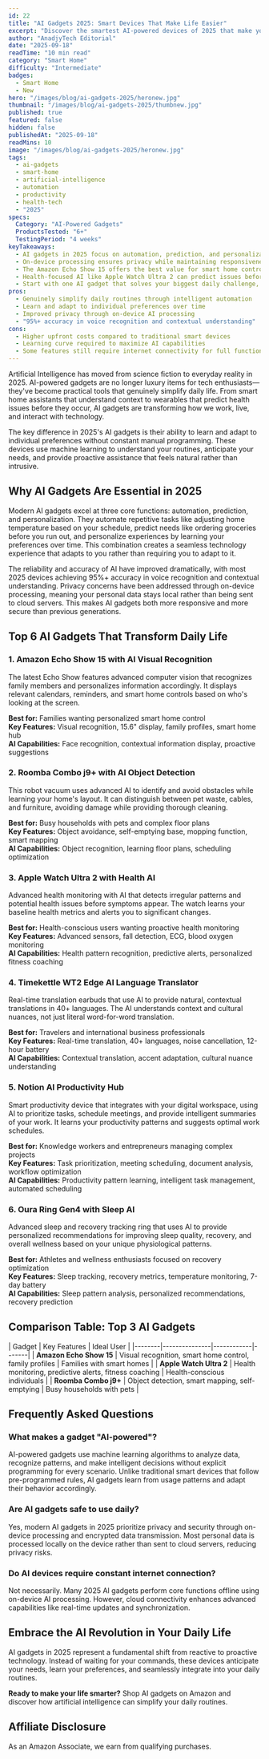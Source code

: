 ```yaml
---
id: 22
title: "AI Gadgets 2025: Smart Devices That Make Life Easier"
excerpt: "Discover the smartest AI-powered devices of 2025 that make your daily routines faster, simpler, and more efficient."
author: "AnadjyTech Editorial"
date: "2025-09-18"
readTime: "10 min read"
category: "Smart Home"
difficulty: "Intermediate"
badges:
  - Smart Home
  - New
hero: "/images/blog/ai-gadgets-2025/heronew.jpg"
thumbnail: "/images/blog/ai-gadgets-2025/thumbnew.jpg"
published: true
featured: false
hidden: false
publishedAt: "2025-09-18"
readMins: 10
image: "/images/blog/ai-gadgets-2025/heronew.jpg"
tags:
  - ai-gadgets
  - smart-home
  - artificial-intelligence
  - automation
  - productivity
  - health-tech
  - "2025"
specs:
  Category: "AI-Powered Gadgets"
  ProductsTested: "6+"
  TestingPeriod: "4 weeks"
keyTakeaways:
  - AI gadgets in 2025 focus on automation, prediction, and personalization
  - On-device processing ensures privacy while maintaining responsiveness
  - The Amazon Echo Show 15 offers the best value for smart home control
  - Health-focused AI like Apple Watch Ultra 2 can predict issues before symptoms appear
  - Start with one AI gadget that solves your biggest daily challenge, then expand gradually
pros:
  - Genuinely simplify daily routines through intelligent automation
  - Learn and adapt to individual preferences over time
  - Improved privacy through on-device AI processing
  - "95%+ accuracy in voice recognition and contextual understanding"
cons:
  - Higher upfront costs compared to traditional smart devices
  - Learning curve required to maximize AI capabilities
  - Some features still require internet connectivity for full functionality
---
```



Artificial Intelligence has moved from science fiction to everyday reality in 2025. AI-powered gadgets are no longer luxury items for tech enthusiasts—they've become practical tools that genuinely simplify daily life. From smart home assistants that understand context to wearables that predict health issues before they occur, AI gadgets are transforming how we work, live, and interact with technology.

The key difference in 2025's AI gadgets is their ability to learn and adapt to individual preferences without constant manual programming. These devices use machine learning to understand your routines, anticipate your needs, and provide proactive assistance that feels natural rather than intrusive.

## Why AI Gadgets Are Essential in 2025

Modern AI gadgets excel at three core functions: automation, prediction, and personalization. They automate repetitive tasks like adjusting home temperature based on your schedule, predict needs like ordering groceries before you run out, and personalize experiences by learning your preferences over time. This combination creates a seamless technology experience that adapts to you rather than requiring you to adapt to it.

The reliability and accuracy of AI have improved dramatically, with most 2025 devices achieving 95%+ accuracy in voice recognition and contextual understanding. Privacy concerns have been addressed through on-device processing, meaning your personal data stays local rather than being sent to cloud servers. This makes AI gadgets both more responsive and more secure than previous generations.

## Top 6 AI Gadgets That Transform Daily Life

### 1. Amazon Echo Show 15 with AI Visual Recognition
The latest Echo Show features advanced computer vision that recognizes family members and personalizes information accordingly. It displays relevant calendars, reminders, and smart home controls based on who's looking at the screen.

**Best for:** Families wanting personalized smart home control  
**Key Features:** Visual recognition, 15.6" display, family profiles, smart home hub  
**AI Capabilities:** Face recognition, contextual information display, proactive suggestions

### 2. Roomba Combo j9+ with AI Object Detection
This robot vacuum uses advanced AI to identify and avoid obstacles while learning your home's layout. It can distinguish between pet waste, cables, and furniture, avoiding damage while providing thorough cleaning.

**Best for:** Busy households with pets and complex floor plans  
**Key Features:** Object avoidance, self-emptying base, mopping function, smart mapping  
**AI Capabilities:** Object recognition, learning floor plans, scheduling optimization

### 3. Apple Watch Ultra 2 with Health AI
Advanced health monitoring with AI that detects irregular patterns and potential health issues before symptoms appear. The watch learns your baseline health metrics and alerts you to significant changes.

**Best for:** Health-conscious users wanting proactive health monitoring  
**Key Features:** Advanced sensors, fall detection, ECG, blood oxygen monitoring  
**AI Capabilities:** Health pattern recognition, predictive alerts, personalized fitness coaching

### 4. Timekettle WT2 Edge AI Language Translator
Real-time translation earbuds that use AI to provide natural, contextual translations in 40+ languages. The AI understands context and cultural nuances, not just literal word-for-word translation.

**Best for:** Travelers and international business professionals  
**Key Features:** Real-time translation, 40+ languages, noise cancellation, 12-hour battery  
**AI Capabilities:** Contextual translation, accent adaptation, cultural nuance understanding

### 5. Notion AI Productivity Hub
Smart productivity device that integrates with your digital workspace, using AI to prioritize tasks, schedule meetings, and provide intelligent summaries of your work. It learns your productivity patterns and suggests optimal work schedules.

**Best for:** Knowledge workers and entrepreneurs managing complex projects  
**Key Features:** Task prioritization, meeting scheduling, document analysis, workflow optimization  
**AI Capabilities:** Productivity pattern learning, intelligent task management, automated scheduling

### 6. Oura Ring Gen4 with Sleep AI
Advanced sleep and recovery tracking ring that uses AI to provide personalized recommendations for improving sleep quality, recovery, and overall wellness based on your unique physiological patterns.

**Best for:** Athletes and wellness enthusiasts focused on recovery optimization  
**Key Features:** Sleep tracking, recovery metrics, temperature monitoring, 7-day battery  
**AI Capabilities:** Sleep pattern analysis, personalized recommendations, recovery prediction

## Comparison Table: Top 3 AI Gadgets

| Gadget | Key Features | Ideal User | 
|--------|---------------|------------|-------|
| **Amazon Echo Show 15** | Visual recognition, smart home control, family profiles | Families with smart homes | 
| **Apple Watch Ultra 2** | Health monitoring, predictive alerts, fitness coaching | Health-conscious individuals | 
| **Roomba Combo j9+** | Object detection, smart mapping, self-emptying | Busy households with pets |

## Frequently Asked Questions

### What makes a gadget "AI-powered"?
AI-powered gadgets use machine learning algorithms to analyze data, recognize patterns, and make intelligent decisions without explicit programming for every scenario. Unlike traditional smart devices that follow pre-programmed rules, AI gadgets learn from usage patterns and adapt their behavior accordingly.

### Are AI gadgets safe to use daily?
Yes, modern AI gadgets in 2025 prioritize privacy and security through on-device processing and encrypted data transmission. Most personal data is processed locally on the device rather than sent to cloud servers, reducing privacy risks.

### Do AI devices require constant internet connection?
Not necessarily. Many 2025 AI gadgets perform core functions offline using on-device AI processing. However, cloud connectivity enhances advanced capabilities like real-time updates and synchronization.

## Embrace the AI Revolution in Your Daily Life

AI gadgets in 2025 represent a fundamental shift from reactive to proactive technology. Instead of waiting for your commands, these devices anticipate your needs, learn your preferences, and seamlessly integrate into your daily routines.

**Ready to make your life smarter?** Shop AI gadgets on Amazon and discover how artificial intelligence can simplify your daily routines.

## Affiliate Disclosure
As an Amazon Associate, we earn from qualifying purchases.
